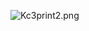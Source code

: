 [[File:Kc3print2.png|right]]<ac_metadata title="I can&#039;t play kancolle, why?? Help"> </ac_metadata>